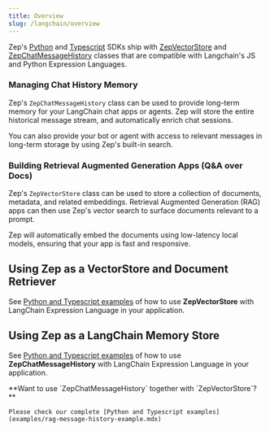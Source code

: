 ```yaml
---
title: Overview
slug: /langchain/overview
---
```



Zep's [Python](https://github.com/getzep/zep-python) and [Typescript](https://github.com/getzep/zep-js) SDKs ship with [ZepVectorStore](vectorstore.mdx) and [ZepChatMessageHistory](messagehistory.mdx) classes that are compatible with Langchain's JS and Python Expression Languages.

### Managing Chat History Memory

Zep's `ZepChatMessageHistory` class can be used to provide long-term memory for your LangChain chat apps or agents. Zep will store the entire historical message stream, and automatically enrich chat sessions.

You can also provide your bot or agent with access to relevant messages in long-term storage by using Zep's built-in search.

### Building Retrieval Augmented Generation Apps (Q&A over Docs)

Zep's `ZepVectorStore` class can be used to store a collection of documents, metadata, and related embeddings. Retrieval Augmented Generation (RAG) apps can then use Zep's vector search to surface documents relevant to a prompt.

Zep will automatically embed the documents using low-latency local models, ensuring that your app is fast and responsive.

## Using Zep as a VectorStore and Document Retriever

See [Python and Typescript examples](examples/vectorstore-example.mdx) of how to use **ZepVectorStore** with LangChain Expression Language in your application.

## Using Zep as a LangChain Memory Store

See [Python and Typescript examples](examples/messagehistory-example.mdx) of how to use **ZepChatMessageHistory** with LangChain Expression Language in your application.

<Note>
    **Want to use `ZepChatMessageHistory` together with `ZepVectorStore`?**

    Please check our complete [Python and Typescript examples](examples/rag-message-history-example.mdx)

</Note>
